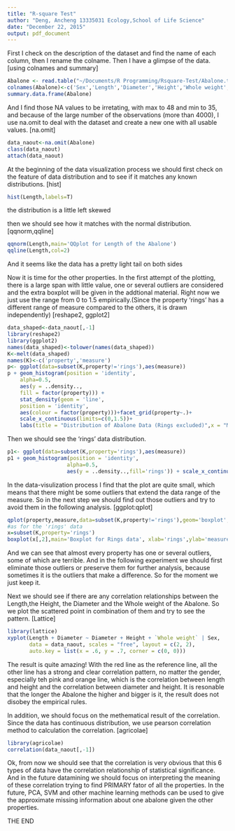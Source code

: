 ```yaml
---
title: "R-square Test"
author: "Deng, Ancheng 13335031 Ecology,School of Life Science"
date: "December 22, 2015"
output: pdf_document
---
```


First I check on the description of the dataset and find the name of each column, then I rename the colname. Then I have a glimpse of the data.[using colnames and summary]

```r
Abalone <- read.table("~/Documents/R Programming/Rsquare-Test/Abalone.txt", quote="\"", comment.char="", stringsAsFactors=FALSE)
colnames(Abalone)<-c('Sex','Length','Diameter','Height','Whole weight','Shucked weight','Viscera weight','Shell weight','Rings')
summary.data.frame(Abalone)
```

And I find those NA values to be irretating, with max to 48 and min to 35, and because of the large number of the observations (more than 4000), I use na.omit to deal with the dataset and create a new one with all usable values. [na.omit]

```r
data_naout<-na.omit(Abalone)
class(data_naout)
attach(data_naout)
```

At the beginning of the data visualization process we should first check on the feature of data distribution and to see if it matches any known distributions. [hist]

```r
hist(Length,labels=T)
```

the distribution is a little left skewed

then we should see how it matches with the normal distribution. [qqnorm,qqline]

```r
qqnorm(Length,main='QQplot for Length of the Abalone')
qqline(Length,col=2)
```

And it seems like the data has a pretty light tail on both sides

Now it is time for the other properties. In the first attempt of the plotting, there is a large span with little value, one or several outliers are considered and the extra boxplot will be given in the addtional material. Right now we just use the range from 0 to 1.5 empirically.(Since the property 'rings' has a different range of measure compared to the others, it is drawn independently) [reshape2, ggplot2]

```r
data_shaped<-data_naout[,-1]
library(reshape2)
library(ggplot2)
names(data_shaped)<-tolower(names(data_shaped))
K<-melt(data_shaped)
names(K)<-c('property','measure')
p<- ggplot(data=subset(K,property!='rings'),aes(measure))
p + geom_histogram(position = 'identity',
    alpha=0.5,
    aes(y = ..density..,
    fill = factor(property))) +
    stat_density(geom = 'line',
    position = 'identity',
    aes(colour = factor(property)))+facet_grid(property~.)+ 
    scale_x_continuous(limits=c(0,1.5))+ 
    labs(title = "Distribution of Abalone Data (Rings excluded)",x = "Measure",y = "Density")
```

Then we should see the 'rings' data distribution.

```r
p1<- ggplot(data=subset(K,property='rings'),aes(measure))
p1 + geom_histogram(position = 'identity',
                   alpha=0.5,
                   aes(y = ..density..,fill='rings')) + scale_x_continuous(limits=c(0,15))
```

In the data-visulization process I find that the plot are quite small, which means that there might be some outliers that extend the data range of the measure. So in the next step we should find out those outliers and try to avoid them in the following analysis. [ggplot:qplot]

```r
qplot(property,measure,data=subset(K,property!='rings'),geom='boxplot',alpha=I(1/2)) + labs(title='Boxplot for Abalone data (rings excluded)')
#as for the 'rings' data
x=subset(K,property='rings')
boxplot(x[,2],main='Boxplot for Rings data', xlab='rings',ylab='measure')
```

And we can see that almost every property has one or several outliers, some of which are terrible. And in the following experiment we should first eliminate those outliers or preserve them for further analysis, because sometimes it is the outliers that make a difference. So for the moment we just keep it.

Next we should see if there are any correlation relationships between the Length,the Height, the Diameter and the Whole weight of the Abalone. So we plot the scattered point in combination of them and try to see the pattern. [Lattice]

```r
library(lattice)
xyplot(Length + Diameter ~ Diameter + Height + `Whole weight` | Sex,
       data = data_naout, scales = "free", layout = c(2, 2),
       auto.key = list(x = .6, y = .7, corner = c(0, 0)))
```

The result is quite amazing! With the red line as the reference line, all the other line has a strong and clear correlation pattern, no matter the gender, especially teh pink and orange line, which is the correlation between length and height and the correlation between diameter and height. It is resonable that the longer the Abalone the higher and bigger is it, the result does not disobey the empirical rules.

In addition, we should focus on the methematical result of the correlation. Since the data has continuous distribution, we use pearson correlation method to calculation the correlation. [agricolae]

```r
library(agricolae)
correlation(data_naout[,-1])
```

Ok, from now we should see that the correlation is very obvious that this 6 types of data have the correlation relationship of statistical significance. And in the future datamining we should focus on interpreting the meaning of these correlation trying to find PRIMARY fator of all the properties. In the future, PCA, SVM and other machine learning methods can be used to give the approximate missing information about one abalone given the other properties.



THE END
